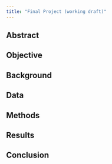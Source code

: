 ```yaml
---
title: "Final Project (working draft)"
---
```


## Abstract

## Objective

## Background

## Data

## Methods

## Results

## Conclusion
	

	
